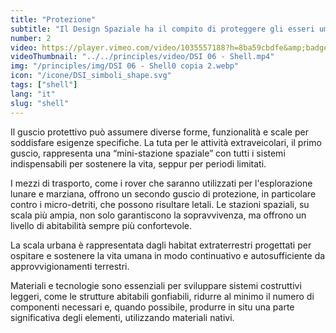 ```yaml
---
title: "Protezione"
subtitle: "Il Design Spaziale ha il compito di proteggere gli esseri umani dall'ambiente estremo creando “gusci di sicurezza” che garantiscano sia la sopravvivenza che il comfort abitativo."
number: 2
video: https://player.vimeo.com/video/1035557188?h=8ba59cbdfe&amp;badge=0&amp;autopause=0&amp;player_id=0&amp;app_id=58479
videoThumbnail: "../../principles/video/DSI 06 - Shell.mp4"
img: "/principles/img/DSI 06 - Shell0 copia 2.webp"
icon: "/icone/DSI_simboli_shape.svg"
tags: ["shell"]
lang: "it"
slug: "shell"
---
```



Il guscio protettivo può assumere diverse forme, funzionalità e scale per soddisfare esigenze specifiche.  La tuta per le attività extraveicolari, il primo guscio, rappresenta una “mini-stazione spaziale” con tutti i sistemi indispensabili per sostenere la vita, seppur per periodi limitati.

I mezzi di trasporto, come i rover che saranno utilizzati per l'esplorazione lunare e marziana, offrono un secondo guscio di protezione, in particolare contro i micro-detriti, che possono risultare letali. Le stazioni spaziali, su scala più ampia, non solo garantiscono la sopravvivenza, ma offrono un livello di abitabilità sempre più confortevole.

La scala urbana è rappresentata dagli habitat extraterrestri progettati per ospitare e sostenere la vita umana in modo continuativo e autosufficiente da approvvigionamenti terrestri.

Materiali e tecnologie sono essenziali per sviluppare sistemi costruttivi leggeri, come le strutture abitabili gonfiabili, ridurre al minimo il numero di componenti necessari e, quando possibile, produrre in situ una parte significativa degli elementi, utilizzando materiali nativi.